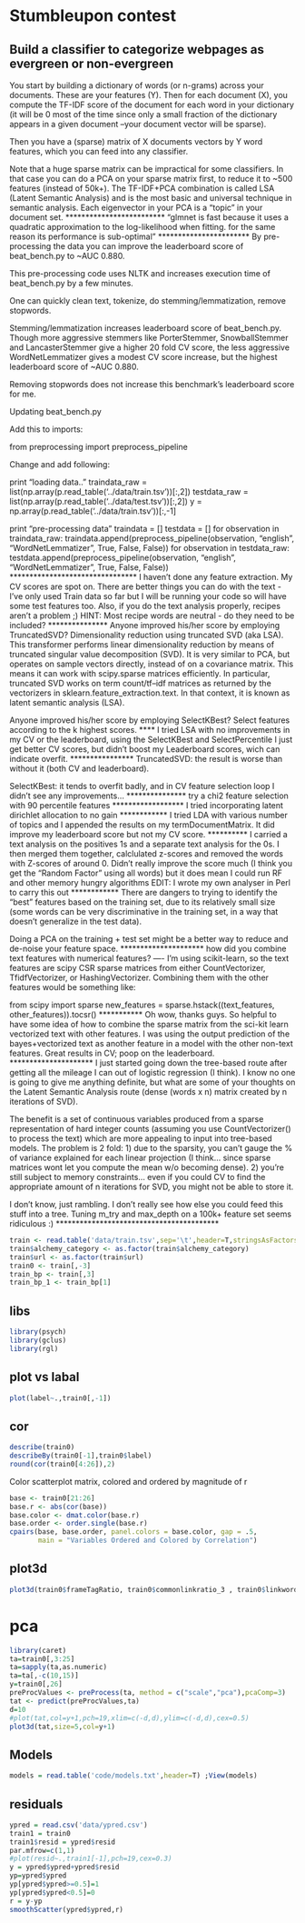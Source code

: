 Stumbleupon contest
========================================================
Build a classifier to categorize webpages as evergreen or non-evergreen
----------
You start by building a dictionary of words (or n-grams) across your documents. These are your features (Y). Then for each document (X), you compute the TF-IDF score of the document for each word in your dictionary (it will be 0 most of the time since only a small fraction of the dictionary appears in a given document --your document vector will be sparse).

Then you have a (sparse) matrix of X documents vectors by Y word features, which you can feed into any classifier. 

Note that a huge sparse matrix can be impractical for some classifiers. In that case you can do a PCA on your sparse matrix first, to reduce it to ~500 features (instead of 50k+). The TF-IDF+PCA combination is called LSA (Latent Semantic Analysis) and is the most basic and universal technique in semantic analysis. Each eigenvector in your PCA is a "topic" in your document set.
*************************
"glmnet is fast because it uses a quadratic approximation to the log-likelihood when fitting. for the same reason its performance is sub-optimal"
***********************
By pre-processing the data you can improve the leaderboard score of beat_bench.py to ~AUC 0.880.

This pre-processing code uses NLTK and increases execution time of beat_bench.py by a few minutes.

One can quickly clean text, tokenize, do stemming/lemmatization, remove stopwords.

Stemming/lemmatization increases leaderboard score of beat_bench.py. Though more aggressive stemmers like PorterStemmer, SnowballStemmer and LancasterStemmer give a higher 20 fold CV score, the less aggressive WordNetLemmatizer gives a modest CV score increase, but the highest leaderboard score of ~AUC 0.880.

Removing stopwords does not increase this benchmark's leaderboard score for me.

Updating beat_bench.py

Add this to imports:

from preprocessing import preprocess_pipeline

Change and add following:

print "loading data.."
traindata_raw = list(np.array(p.read_table('../data/train.tsv'))[:,2])
testdata_raw = list(np.array(p.read_table('../data/test.tsv'))[:,2])
y = np.array(p.read_table('../data/train.tsv'))[:,-1]

print "pre-processing data"
traindata = []
testdata = []
for observation in traindata_raw:
  traindata.append(preprocess_pipeline(observation, "english", "WordNetLemmatizer", True, False, False))
for observation in testdata_raw:
  testdata.append(preprocess_pipeline(observation, "english", "WordNetLemmatizer", True, False, False))
********************************
I haven't done any feature extraction. My CV scores are spot on. There are better things you can do with the text - I've only used Train data so far but I will be running your code so will have some test features too. Also, if you do the text analysis properly, recipes aren't a problem ;)
HINT: Most recipe words are neutral - do they need to be included?
***************
Anyone improved his/her score by employing TruncatedSVD?
  Dimensionality reduction using truncated SVD (aka LSA). This transformer performs linear   dimensionality reduction by means of truncated singular value decomposition (SVD). It is very similar to PCA, but operates on sample vectors directly, instead of on a covariance matrix. This means it can work with scipy.sparse matrices efficiently. In particular, truncated SVD works on term count/tf–idf matrices as returned by the vectorizers in sklearn.feature_extraction.text. In that context, it is known as latent semantic analysis (LSA).

Anyone improved his/her score by employing SelectKBest?
  Select features according to the k highest scores.
****
I tried LSA with no improvements in my CV or the leaderboard, using the SelectKBest and SelectPercentile I just get better CV scores, but didn't boost my Leaderboard scores, wich can indicate overfit.
****************
TruncatedSVD: the result is worse than without it (both CV and leaderboard).

SelectKBest: it tends to overfit badly, and in CV feature selection loop I didn't see any improvements... 
***************
try a chi2 feature selection with 90 percentile features
******************
I tried incorporating latent dirichlet allocation to no gain
************
I tried LDA with various number of topics and I appended the results on my termDocumentMatrix. It did improve my leaderboard score but not my CV score.
**********
I carried a text analysis on the positives 1s and a separate text analysis for the 0s. I then merged them together, calclulated z-scores and removed the words with Z-scores of around 0. Didn't really improve the score much (I think you get the "Random Factor" using all words) but it does mean I could run RF and other memory hungry algorithms
EDIT: I wrote my own analyser in Perl to carry this out
************
There are dangers to trying to identify the "best" features based on the training set, due to its relatively small size (some words can be very discriminative in the training set, in a way that doesn't generalize in the test data).

Doing a PCA on the training + test set might be a better way to reduce and de-noise your feature space.
*********************
how did you combine text features with numerical features?
----
I'm using scikit-learn, so the text features are scipy CSR sparse matrices from either CountVectorizer, TfidfVectorizer, or HashingVectorizer. Combining them with the other features would be something like:

from scipy import sparse
new_features = sparse.hstack((text_features, other_features)).tocsr()
***********
Oh wow, thanks guys.  So helpful to have some idea of how to combine the sparse matrix from the sci-kit learn vectorized text with other features.  I was using the output prediction of the bayes+vectorized text as another feature in a model with the other non-text features.  Great results in CV; poop on the leaderboard.
*********************
I just started going down the tree-based route after getting all the mileage I can out of logistic regression (I think).  I know no one is going to give me anything definite, but what are some of your thoughts on the Latent Semantic Analysis route (dense (words x n) matrix created by n iterations of SVD).  

The benefit is a set of continuous variables produced from a sparse representation of hard integer counts (assuming you use CountVectorizer() to process the text) which are more appealing to input into tree-based models.  The problem is 2 fold: 1) due to the sparsity, you can't gauge the % of variance explained for each linear projection (I think... since sparse matrices wont let you compute the mean w/o becoming dense).  2) you're still subject to memory constraints... even if you could CV to find the appropriate amount of n iterations for SVD, you might not be able to store it.

I don't know, just rambling.  I don't really see how else you could feed this stuff into a tree.  Tuning m_try and max_depth on a 100k+ feature set seems ridiculous :)
*****************************************
```r
train <- read.table('data/train.tsv',sep='\t',header=T,stringsAsFactors=F,na.strings = "?")
train$alchemy_category <- as.factor(train$alchemy_category)
train$url <- as.factor(train$url)
train0 <- train[,-3]
train_bp <- train[,3]
train_bp_1 <- train_bp[1]
```
libs
---
```r
library(psych)
library(gclus)
library(rgl)
```
plot vs labal
----
```r
plot(label~.,train0[,-1])
```
cor
----
```r
describe(train0)
describeBy(train0[-1],train0$label)
round(cor(train0[4:26]),2)
```
Color scatterplot matrix, colored and ordered by magnitude of r
```r
base <- train0[21:26]
base.r <- abs(cor(base))
base.color <- dmat.color(base.r)
base.order <- order.single(base.r) 
cpairs(base, base.order, panel.colors = base.color, gap = .5,
       main = "Variables Ordered and Colored by Correlation")

```
plot3d
---
```r
plot3d(train0$frameTagRatio, train0$commonlinkratio_3 , train0$linkwordscore, col=(train0$label+1) )
```
pca
==
```r
library(caret)
ta=train0[,3:25]
ta=sapply(ta,as.numeric)
ta=ta[,-c(10,15)]
y=train0[,26]
preProcValues <- preProcess(ta, method = c("scale","pca"),pcaComp=3)
tat <- predict(preProcValues,ta)
d=10
#plot(tat,col=y+1,pch=19,xlim=c(-d,d),ylim=c(-d,d),cex=0.5)
plot3d(tat,size=5,col=y+1)
```
Models
--
```r

models = read.table('code/models.txt',header=T) ;View(models)
```
residuals
----
```r
ypred = read.csv('data/ypred.csv')
train1 = train0
train1$resid = ypred$resid
par.mfrow=c(1,1)
#plot(resid~.,train1[-1],pch=19,cex=0.3)
y = ypred$ypred+ypred$resid
yp=ypred$ypred
yp[ypred$ypred>=0.5]=1
yp[ypred$ypred<0.5]=0
r = y-yp
smoothScatter(ypred$ypred,r)
```
